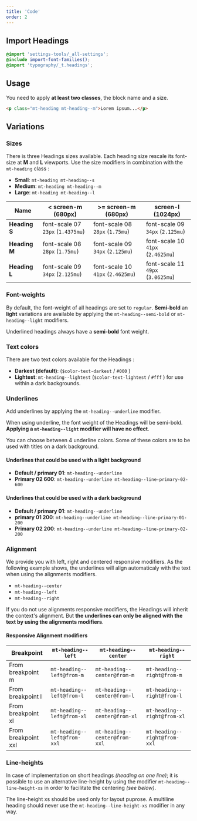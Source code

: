 ```yaml
---
title: 'Code'
order: 2
---
```


## Import Headings

```scss
@import 'settings-tools/_all-settings';
@include import-font-families();
@import 'typography/_t.headings';
```

## Usage

<Highlight theme="warning" title="Keep in mind">

You need to apply **at least two classes**, the block name and a size.

</Highlight>

```html
<p class="mt-heading mt-heading--m">Lorem ipsum...</p>
```

## Variations

### Sizes

There is three Headings sizes available. Each heading size rescale its font-size at **M** and **L** viewports.
Use the size modifiers in combination with the `mt-heading` class :

- **Small**: `mt-heading mt-heading--s`
- **Medium**: `mt-heading mt-heading--m`
- **Large**: `mt-heading mt-heading--l`

<Preview path="typographyHeading-sizes" />

| Name          | < screen-m (680px)   | >= screen-m (680px)  | screen-l (1024px)    |
| ------------- | -------------------- | -------------------- | -------------------- |
| **Heading S** | font-scale 07<br /> `23px` (`1.4375mu`) | font-scale 08<br /> `28px` (`1.75mu`)   | font-scale 09<br /> `34px` (`2.125mu`)  |
| **Heading M** | font-scale 08<br /> `28px` (`1.75mu`)   | font-scale 09<br /> `34px` (`2.125mu`)  | font-scale 10<br /> `41px` (`2.4625mu`) |
| **Heading L** | font-scale 09<br /> `34px` (`2.125mu`)  | font-scale 10<br /> `41px` (`2.4625mu`) | font-scale 11<br /> `49px` (`3.0625mu`) |


### Font-weights

By default, the font-weight of all headings are set to `regular`.
**Semi-bold** an **light** variations are available by applying the `mt-heading--semi-bold` or `mt-heading--light` modifiers.


<Highlight>

Underlined headings always have a **semi-bold** font weight.

</Highlight>


<Preview path="typographyHeading-weight"  />


### Text colors

There are two text colors available for the Headings :

- **Darkest (default)**: (`$color-text-darkest` / `#000` )
- **Lightest**: `mt-heading--lightest` (`$color-text-lightest` / `#fff` ) for use within a dark backgrounds.

<Preview path="typographyHeading-colors" />

### Underlines

Add underlines by applying the `mt-heading--underline` modifier.

<Highlight theme="tips" title="Important note">

When using underline, the font weight of the Headings will be semi-bold. **Applying a `mt-heading--light` modifier will have no effect**.

</Highlight>

You can choose between 4 underline colors. Some of these colors are to be used with titles on a dark background.


#### Underlines that could be used with a light background

- **Default / primary 01**: `mt-heading--underline`
- **Primary 02 600**: `mt-heading--underline mt-heading--line-primary-02-600`

#### Underlines that could be used with a dark background

- **Default / primary 01**: `mt-heading--underline`
- **primary 01 200**: `mt-heading--underline mt-heading--line-primary-01-200`
- **Primary 02 200**: `mt-heading--underline mt-heading--line-primary-02-200`


<Preview path="typographyHeading-underlines" />


### Alignment

We provide you with left, right and centered responsive modifiers. As the following example shows, the underlines will align automaticaly with the text when using the alignments modifiers.

- `mt-heading--center`
- `mt-heading--left`
- `mt-heading--right`

<Highlight theme="warning" title="Keep in mind">

If you do not use alignments responsive modifiers, the Headings will inherit the context's alignment. But **the underlines can only be aligned with the text by using the alignments modifiers**.

</Highlight>

<Preview path="typographyHeading-alignment" />

#### Responsive Alignment modifiers

| Breakpoint          | `mt-heading--left`          | `mt-heading--center`          | `mt-heading--right`          |
| ------------------- | ----------------------- | ----------------------- | ----------------------- |
| From breakpoint m   | `mt-heading--left@from-m`   | `mt-heading--center@from-m`   | `mt-heading--right@from-m`   |
| From breakpoint l   | `mt-heading--left@from-l`   | `mt-heading--center@from-l`   | `mt-heading--right@from-l`   |
| From breakpoint xl  | `mt-heading--left@from-xl`  | `mt-heading--center@from-xl`  | `mt-heading--right@from-xl`  |
| From breakpoint xxl | `mt-heading--left@from-xxl` | `mt-heading--center@from-xxl` | `mt-heading--right@from-xxl` |

### Line-heights

In case of implementation on short headings _(heading on one line)_; it is possible to use an alternative line-height by using the modifier `mt-heading--line-height-xs` in order to facilitate the centering _(see below)_.

<Highlight theme="warning">

The line-height xs should be used only for layout puprose. A multiline heading should never use the `mt-heading--line-height-xs` modifier in any way.

</Highlight>
